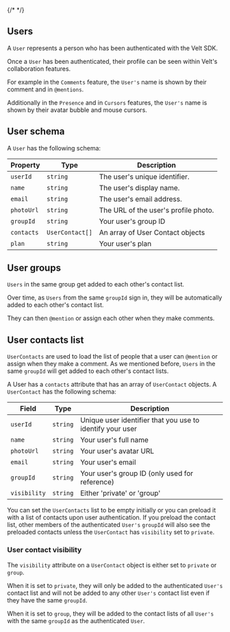 

{/* <script>var SUPERFLOW_TOOLBAR_API_KEY="aU1MxKP0rca2UXwKi8bl"; var SUPERFLOW_TOOLBAR_PROJECT_ID="8447060215973283";</script> */}



## Users

A `User` represents a person who has been authenticated with the Velt SDK. 

Once a `User` has been authenticated, their profile can be seen within Velt's collaboration features.

For example in the `Comments` feature, the `User's` name is shown by their comment and in `@mentions`.

Additionally in the `Presence` and in `Cursors` features, the `User's` name is shown by their avatar bubble and mouse cursors.

## User schema

A `User` has the following schema:

| Property | Type | Description |
|---|---|---|
| `userId` | `string` | The user's unique identifier. |
| `name` | `string` | The user's display name. |
| `email` | `string` | The user's email address. |
| `photoUrl` | `string` | The URL of the user's profile photo. |
| `groupId`  | `string `| Your user's group ID |                                   
| `contacts` | `UserContact[]` | An array of User Contact objects |
| `plan`     | `string` | Your user's plan |


## User groups

`Users` in the same group get added to each other's contact list.

Over time, as `Users` from the same `groupId` sign in, they will be automatically added to each other's contact list.

They can then `@mention` or assign each other when they make comments.


## User contacts list

`UserContacts` are used to load the list of people that a user can `@mention` or assign when they make a comment. As we mentioned before, `Users` in the same `groupId` will get added to each other's contact lists.

A User has a `contacts` attribute that has an array of `UserContact` objects. A `UserContact` has the following schema:


| Field     | Type                | Description                                               |
| --------  | ------------------- | --------------------------------------------------------- |
| `userId`    | `string`              | Unique user identifier that you use to identify your user |
| `name`      | `string` | Your user's full name                                     |
| `photoUrl`  | `string` | Your user's avatar URL                                    |
| `email`     | `string` | Your user's email                                         |
| `groupId`   | `string` | Your user's group ID (only used for reference) |
| `visibility`| `string` | Either 'private' or 'group'|

You can set the `UserContacts` list to be empty initially or you can preload it with a list of contacts upon user authentication. If you preload the contact list, other members of the authenticated `User's` `groupId` will also see the preloaded contacts unless the `UserContact` has `visibility` set to `private`.

### User contact visibility

The `visibility` attribute on a `UserContact` object is either set to `private` or `group`.

When it is set to `private`, they will only be added to the authenticated `User's` contact list and will not be added to any other `User's` contact list even if they have the same `groupId`.

When it is set to `group`, they will be added to the contact lists of all `User's` with the same `groupId` as the authenticated `User`.




